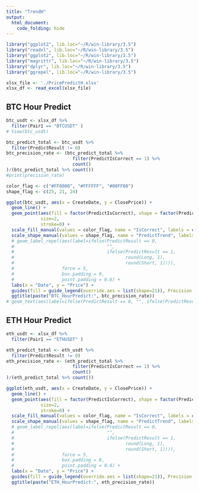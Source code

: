 ```yaml
---
title: "TrendH"
output: 
  html_document:
    code_folding: hide
---
```


```r
library("ggplot2", lib.loc="~/R/win-library/3.5")
library("readxl", lib.loc="~/R/win-library/3.5")
library("ggplot2", lib.loc="~/R/win-library/3.5")
library("magrittr", lib.loc="~/R/win-library/3.5")
library("dplyr", lib.loc="~/R/win-library/3.5")
library("ggrepel", lib.loc="~/R/win-library/3.5")

xlsx_file <- './PricePredictH.xlsx'
xlsx_df <- read_excel(xlsx_file)
```

## BTC Hour Predict
```r

btc_usdt <- xlsx_df %>% 
  filter(Pair1 == "BTCUSDT" )
# View(btc_usdt)

btc_predict_total <- btc_usdt %>% 
  filter(PredictResult != 0)
btc_precision_rate <- (btc_predict_total %>% 
                         filter(PredictIsCorrect == 1) %>% 
                         count()
)/(btc_predict_total %>% count())
#print(precision_rate)

color_flag <- c("#FF0000", "#FFFFFF", "#00FF00")
shape_flag <- c(25, 21, 24)

ggplot(btc_usdt, aes(x = CreateDate, y = ClosePrice)) +
  geom_line() +
  geom_point(aes(fill = factor(PredictIsCorrect), shape = factor(PredictResult)), 
             size=2,
             stroke=0) +
  scale_fill_manual(values = color_flag, name = "IsCorrect", labels = c('Wrong', 'Unknow', 'Correct')) +
  scale_shape_manual(values = shape_flag, name = "PredictTrend", labels = c('Down', 'Unknow', 'Up')) +
  # geom_label_repel(aes(label=ifelse(PredictResult == 0, 
  #                                   "", 
  #                                   ifelse(PredictResult == 1, 
  #                                          round(Long, 1), 
  #                                          round(Short, 1)))),
  #                  force = 5,
  #                  box.padding = 0,
  #                  point.padding = 0.6) +
  labs(x = "Date", y = "Price") +
  guides(fill = guide_legend(override.aes = list(shape=21)), Precision = guide_legend(title = "Precision")) +
  ggtitle(paste("BTC_HourPredict:", btc_precision_rate))
# geom_text(aes(label=ifelse(PredictResult == 0, "", ifelse(PredictResult == 1, Long, Short))), hjust=0, vjust=-2, size=3) +

```

## ETH Hour Predict
```r
eth_usdt <- xlsx_df %>%
  filter(Pair1 == "ETHUSDT" )

eth_predict_total <- eth_usdt %>% 
  filter(PredictResult != 0)
eth_precision_rate <- (eth_predict_total %>% 
                         filter(PredictIsCorrect == 1) %>% 
                         count()
)/(eth_predict_total %>% count())

ggplot(eth_usdt, aes(x = CreateDate, y = ClosePrice)) +
  geom_line() +
  geom_point(aes(fill = factor(PredictIsCorrect), shape = factor(PredictResult)), 
             size=2,
             stroke=0) +
  scale_fill_manual(values = color_flag, name = "IsCorrect", labels = c('Wrong', 'Unknow', 'Correct')) +
  scale_shape_manual(values = shape_flag, name = "PredictTrend", labels = c('Down', 'Unknow', 'Up')) +
  # geom_label_repel(aes(label=ifelse(PredictResult == 0, 
  #                                   "", 
  #                                   ifelse(PredictResult == 1, 
  #                                          round(Long, 1), 
  #                                          round(Short, 1)))),
  #                  force = 5,
  #                  box.padding = 0,
  #                  point.padding = 0.6) +
  labs(x = "Date", y = "Price") +
  guides(fill = guide_legend(override.aes = list(shape=21)), Precision = guide_legend(title = "Precision")) +
  ggtitle(paste("ETH_HourPredict:", eth_precision_rate))
```